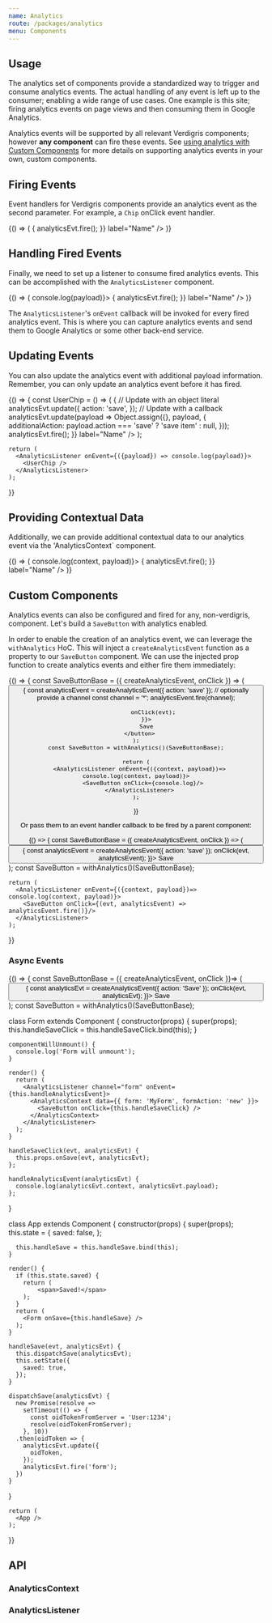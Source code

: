 ```yaml
---
name: Analytics
route: /packages/analytics
menu: Components
---
```



## Usage
The analytics set of components provide a standardized way to trigger and consume analytics events. The actual handling of any event is left up to the consumer; enabling a wide range of use cases. One example is this site; firing analytics events on page views and then consuming them in Google Analytics.

Analytics events will be supported by all relevant Verdigris components; however **any component** can fire these events. See [using analytics with Custom Components](#analytics-with-custom-components) for more details on supporting analytics events in your own, custom components.

## Firing Events
Event handlers for Verdigris components provide an analytics event as the second parameter. For example, a `Chip` onClick event handler.

<Playground>
  {() => (
    <Chip
      clickable
      onClick={(evt, analyticsEvt) => {
        analyticsEvt.fire();
      }}
      label="Name" />
  )}
</Playground>

## Handling Fired Events
Finally, we need to set up a listener to consume fired analytics events. This can be accomplished with the `AnalyticsListener` component.

<Playground testId="handling-fired-events">
  {() => (
      <AnalyticsListener onEvent={({payload}) => console.log(payload)}>
        <Chip
          clickable
          onClick={(evt, analyticsEvt) => {
            analyticsEvt.fire();
          }}
          label="Name" />
      </AnalyticsListener>
  )}
</Playground>

The `AnalyticsListener`'s `onEvent` callback will be invoked for every fired analytics event. This is where you can capture analytics events and send them to Google Analytics or some other back-end service.

## Updating Events
You can also update the analytics event with additional payload information. Remember, you can only update an analytics event before it has fired.

<Playground testId="updating-event">
  {() => {
    const UserChip = () => (
      <Chip
        clickable
        onClick={(evt, analyticsEvt) => {
          // Update with an object literal
          analyticsEvt.update({
            action: 'save',
          });
          // Update with a callback
          analyticsEvt.update(payload => Object.assign({},
            payload,
            {
              additionalAction: payload.action === 'save' ? 'save item' : null,
            }));
          analyticsEvt.fire();
        }}
        label="Name" />
    );

    return (
      <AnalyticsListener onEvent={({payload}) => console.log(payload)}>
        <UserChip />
      </AnalyticsListener>
    );
  }}
</Playground>

## Providing Contextual Data
Additionally, we can provide additional contextual data to our analytics event via the 'AnalyticsContext` component.

<Playground testId="contextual-data">
  {() => (
    <AnalyticsListener onEvent={({context, payload})=> console.log(context, payload)}>
      <AnalyticsContext data={{ oidToken: 'User:1' }}>
          <AnalyticsContext data={{ friend: 'User:2' }}>
          <Chip
            clickable
            onClick={(evt, analyticsEvt) => {
              analyticsEvt.fire();
            }}
            label="Name" />
        </AnalyticsContext>
      </AnalyticsContext>
    </AnalyticsListener>
  )}
</Playground>

## Custom Components
Analytics events can also be configured and fired for any, non-verdigris, component. Let's build a `SaveButton` with analytics enabled.

In order to enable the creation of an analytics event, we can leverage the `withAnalytics` HoC. This will inject a `createAnalyticsEvent` function as a property to our `SaveButton` component. We can use the injected prop function to create analytics events and either fire them immediately:

<Playground testId="custom-components">
  {() => {
    const SaveButtonBase = ({ createAnalyticsEvent, onClick }) => (
        <button
          onClick={evt =>{
              const analyticsEvent = createAnalyticsEvent({ action: 'save' });
               // optionally provide a channel
              const channel = '*';
              analyticsEvent.fire(channel);

              onClick(evt);
          }}>
          Save
      </button>
    );
    const SaveButton = withAnalytics()(SaveButtonBase);

    return (
      <AnalyticsListener onEvent={({context, payload})=> console.log(context, payload)}>
        <SaveButton onClick={console.log}/>
      </AnalyticsListener>
    );
  }}
</Playground>

Or pass them to an event handler callback to be fired by a parent component:

<Playground>
  {() => {
    const SaveButtonBase = ({ createAnalyticsEvent, onClick }) => (
        <button
          onClick={evt =>{
              const analyticsEvent = createAnalyticsEvent({ action: 'save' });
              onClick(evt, analyticsEvent);
          }}>
          Save
      </button>
    );
    const SaveButton = withAnalytics()(SaveButtonBase);

    return (
      <AnalyticsListener onEvent={({context, payload})=> console.log(context, payload)}>
        <SaveButton onClick={(evt, analyticsEvent) => analyticsEvent.fire()}/>
      </AnalyticsListener>
    );
  }}
</Playground>

### Async Events
<Playground testId="async-events">
  {() => {
    const SaveButtonBase = ({ createAnalyticsEvent, onClick })=> (
      <button onClick={evt => {
        const analyticsEvt = createAnalyticsEvent({ action: 'Save' });
        onClick(evt, analyticsEvt);
      }}>
        Save
      </button>
    );
  const SaveButton = withAnalytics()(SaveButtonBase);

  class Form extends Component {
    constructor(props) {
      super(props);
      this.handleSaveClick = this.handleSaveClick.bind(this);
    }

    componentWillUnmount() {
      console.log('Form will unmount');
    }

    render() {
      return (
        <AnalyticsListener channel="form" onEvent={this.handleAnalyticsEvent}>
          <AnalyticsContext data={{ form: 'MyForm', formAction: 'new' }}>
            <SaveButton onClick={this.handleSaveClick} />
          </AnalyticsContext>
        </AnalyticsListener>
      );
    }

    handleSaveClick(evt, analyticsEvt) {
      this.props.onSave(evt, analyticsEvt);
    };

    handleAnalyticsEvent(analyticsEvt) {
      console.log(analyticsEvt.context, analyticsEvt.payload);
    };
  }

  class App extends Component {
    constructor(props) {
      super(props);
      this.state = {
        saved: false,
      };

      this.handleSave = this.handleSave.bind(this);
    }

    render() {
      if (this.state.saved) {
        return (
            <span>Saved!</span>
        );
      }
      return (
        <Form onSave={this.handleSave} />
      );
    }

    handleSave(evt, analyticsEvt) {
      this.dispatchSave(analyticsEvt);
      this.setState({
        saved: true,
      });
    }

    dispatchSave(analyticsEvt) {
      new Promise(resolve =>
        setTimeout(() => {
          const oidTokenFromServer = 'User:1234';
          resolve(oidTokenFromServer);
        }, 10))
      .then(oidToken => {
        analyticsEvt.update({
          oidToken,
        });
        analyticsEvt.fire('form');
      })
    }
  }

    return (
      <App />
    );
  }}
</Playground>

## API

### AnalyticsContext
<PropsTable of={AnalyticsContext} />

### AnalyticsListener
<PropsTable of={AnalyticsListener} />
